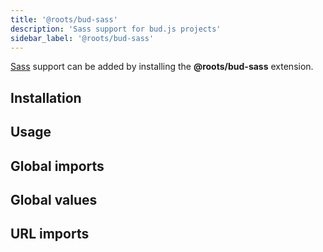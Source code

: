 ```yaml
---
title: '@roots/bud-sass'
description: 'Sass support for bud.js projects'
sidebar_label: '@roots/bud-sass'
---
```




[Sass](https://sass-lang.com) support can be added by installing the **@roots/bud-sass** extension.

## Installation

<Install packages="@roots/bud-sass" />

## Usage

<Usage />

## Global imports

<ImportGlobal />

## Global values

<RegisterGlobal />

## URL imports

<URLImports />
